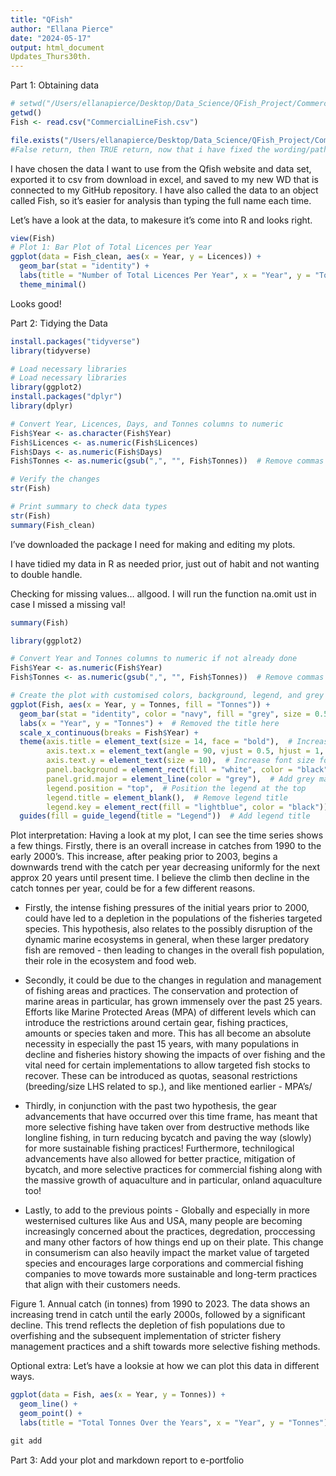 ```yaml
---
title: "QFish"
author: "Ellana Pierce"
date: "2024-05-17"
output: html_document
Updates_Thurs30th.
---
```


Part 1: Obtaining data 
```r
# setwd("/Users/ellanapierce/Desktop/Data_Science/QFish_Project/CommercialLineFish")
getwd()
Fish <- read.csv("CommercialLineFish.csv")
```

```r
file.exists("/Users/ellanapierce/Desktop/Data_Science/QFish_Project/CommercialLineFish.csv") 
#False return, then TRUE return, now that i have fixed the wording/path errors.
```

I have chosen the data I want to use from the Qfish website and data set, exported it to csv from download in excel, and saved to my new WD that is connected to my GitHub repository.
I have also called the data to an object called Fish, so it's easier for analysis than typing the full name each time. 

Let's have a look at the data, to makesure it's come into R and looks right.
```r
view(Fish)
# Plot 1: Bar Plot of Total Licences per Year
ggplot(data = Fish_clean, aes(x = Year, y = Licences)) +
  geom_bar(stat = "identity") +
  labs(title = "Number of Total Licences Per Year", x = "Year", y = "Total Licences") +
  theme_minimal()
```
Looks good!

Part 2: Tidying the Data
```r
install.packages("tidyverse")
library(tidyverse)
```


```r
# Load necessary libraries
# Load necessary libraries
library(ggplot2)
install.packages("dplyr")
library(dplyr)

# Convert Year, Licences, Days, and Tonnes columns to numeric
Fish$Year <- as.character(Fish$Year)
Fish$Licences <- as.numeric(Fish$Licences)
Fish$Days <- as.numeric(Fish$Days)
Fish$Tonnes <- as.numeric(gsub(",", "", Fish$Tonnes))  # Remove commas before converting to numeric

# Verify the changes
str(Fish)

# Print summary to check data types
str(Fish)
summary(Fish_clean)
```
I've downloaded the package I need for making and editing my plots. 

I have tidied my data in R as needed prior, just out of habit and not wanting to double handle.

Checking for missing values... allgood. I will run the function na.omit ust in case I missed a missing val!
```r
summary(Fish)
```

```r
library(ggplot2)

# Convert Year and Tonnes columns to numeric if not already done
Fish$Year <- as.numeric(Fish$Year)
Fish$Tonnes <- as.numeric(gsub(",", "", Fish$Tonnes))  # Remove commas before converting to numeric

# Create the plot with customised colors, background, legend, and grey grid lines
ggplot(Fish, aes(x = Year, y = Tonnes, fill = "Tonnes")) +
  geom_bar(stat = "identity", color = "navy", fill = "grey", size = 0.5) +  # Thinner navy border
  labs(x = "Year", y = "Tonnes") +  # Removed the title here
  scale_x_continuous(breaks = Fish$Year) +
  theme(axis.title = element_text(size = 14, face = "bold"),  # Increase font size for axis titles
        axis.text.x = element_text(angle = 90, vjust = 0.5, hjust = 1, size = 10),  # Increase font size for x-axis labels
        axis.text.y = element_text(size = 10),  # Increase font size for y-axis labels
        panel.background = element_rect(fill = "white", color = "black"),  # Set white background with black border
        panel.grid.major = element_line(color = "grey"),  # Add grey major grid lines
        legend.position = "top",  # Position the legend at the top
        legend.title = element_blank(),  # Remove legend title
        legend.key = element_rect(fill = "lightblue", color = "black")) +  # Customize legend key
  guides(fill = guide_legend(title = "Legend"))  # Add legend title
```

Plot interpretation: Having a look at my plot, I can see the time series shows a few things.
Firstly, there is an overall increase in catches from 1990 to the early 2000's.
This increase, after peaking prior to 2003, begins a downwards trend
with the catch per year decreasing uniformly for the next approx 20 years until present time.
I believe the climb then decline in the catch tonnes per year, could be for a few different reasons.

- Firstly, the intense fishing pressures of the initial years prior to 2000, 
could have led to a depletion in the populations of the fisheries targeted species. 
This hypothesis, also relates to the possibly disruption of the dynamic marine ecosystems in general,
when these larger predatory fish are removed - then leading to changes in the overall fish population, 
their role in the ecosystem and food web. 

- Secondly, it could be due to the changes in regulation and management of fishing areas and practices.
The conservation and protection of marine areas in particular, has grown immensely over the past 25 years.
Efforts like Marine Protected Areas (MPA) of different levels which can introduce the restrictions around certain gear,
fishing practices, amounts or species taken and more.
This has all become an absolute necessity in especially the past 15 years,
with many populations in decline and fisheries history showing the impacts of over fishing
and the vital need for certain implementations to allow targeted fish stocks to recover.
These can be introduced as quotas, seasonal restrictions (breeding/size LHS related to sp.),
and like mentioned earlier - MPA's/

- Thirdly, in conjunction with the past two hypothesis, the gear advancements that have occurred over this time frame,
has meant that more selective fishing have taken over from destructive methods like longline fishing,
in turn reducing bycatch and paving the way (slowly) for more sustainable fishing practices!
Furthermore, technilogical advancements have also allowed for better practice,
mitigation of bycatch, and more selective practices for commercial fishing along with the massive
growth of aquaculture and in particular, onland aquaculture too!

- Lastly, to add to the previous points - Globally and especially in more westernised cultures like Aus and USA,
many people are becoming increasingly concerned about the practices, degredation,
proccessing and many other factors of how things end up on their plate.
This change in consumerism can also heavily impact the market value of targeted species
and encourages large corporations and commercial fishing companies to move towards more
sustainable and long-term practices that align with their customers needs. 

Figure 1. Annual catch (in tonnes) from 1990 to 2023. The data shows an increasing
trend in catch until the early 2000s, followed by a significant decline.
This trend reflects the depletion of fish populations due to overfishing and the
subsequent implementation of stricter fishery management practices and a shift
towards more selective fishing methods.



Optional extra:
Let's have a looksie at how we can plot this data in different ways.
```r
ggplot(data = Fish, aes(x = Year, y = Tonnes)) +
  geom_line() +
  geom_point() +
  labs(title = "Total Tonnes Over the Years", x = "Year", y = "Tonnes")

```


```r
git add
```

Part 3: Add your plot and markdown report to e-portfolio


